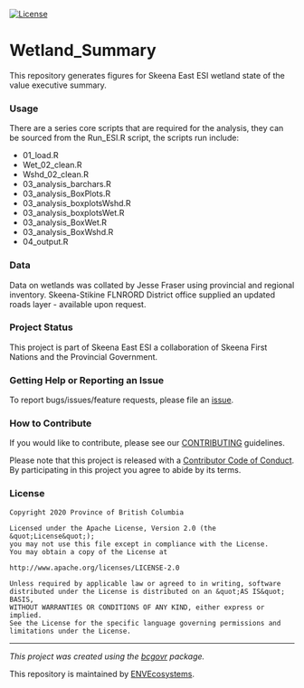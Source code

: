 [![License](https://img.shields.io/badge/License-Apache%202.0-blue.svg)](https://opensource.org/licenses/Apache-2.0)


# Wetland_Summary
This repository generates figures for Skeena East ESI wetland state of the value executive summary. 

### Usage

There are a series core scripts that are required for the analysis, they can be sourced from the Run_ESI.R script, the scripts run include:

- 01_load.R
- Wet_02_clean.R
- Wshd_02_clean.R
- 03_analysis_barchars.R
- 03_analysis_BoxPlots.R
- 03_analysis_boxplotsWshd.R
- 03_analysis_boxplotsWet.R
- 03_analysis_BoxWet.R
- 03_analysis_BoxWshd.R
- 04_output.R

### Data

Data on wetlands was collated by Jesse Fraser using provincial and
regional inventory. Skeena-Stikine FLNRORD District office supplied an
updated roads layer - available upon request.

### Project Status

This project is part of Skeena East ESI a collaboration of Skeena First
Nations and the Provincial Government.


### Getting Help or Reporting an Issue

To report bugs/issues/feature requests, please file an [issue](https://github.com/bcgov/Wetland_Summary/issues/).

### How to Contribute

If you would like to contribute, please see our [CONTRIBUTING](CONTRIBUTING.md) guidelines.

Please note that this project is released with a [Contributor Code of Conduct](CODE_OF_CONDUCT.md). By participating in this project you agree to abide by its terms.

### License

```
Copyright 2020 Province of British Columbia

Licensed under the Apache License, Version 2.0 (the &quot;License&quot;);
you may not use this file except in compliance with the License.
You may obtain a copy of the License at

http://www.apache.org/licenses/LICENSE-2.0

Unless required by applicable law or agreed to in writing, software distributed under the License is distributed on an &quot;AS IS&quot; BASIS,
WITHOUT WARRANTIES OR CONDITIONS OF ANY KIND, either express or implied.
See the License for the specific language governing permissions and limitations under the License.
```

---
*This project was created using the [bcgovr](https://github.com/bcgov/bcgovr) package.* 

This repository is maintained by
[ENVEcosystems](https://github.com/orgs/bcgov/teams/envecosystems/members).

